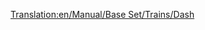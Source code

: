 [[Translation:en/Manual/Base Set/Trains/Dash]]
{{nl/Manual/Base Set/Trains/Treinen|Naam="Dash"
|Afbeelding=[[File:en/Manual/Base Set/Trains/Dash.png]]
|Kosten=£16,406 ($32.812)
|Snelheid=120 km/h (75 mph)
|Gewicht=38 t
|Kracht=700 hp (523 kW)
|Onderhoudskosten=£1,066 ($2.132)
|Ontworpen=1984
|Levensduur=15
|Capaciteit=80 passengers
|Omschrijving=De Dash DMU is net zoals de [[nl/Manley-More DMU|Manley-More DMU]] een meerdelige passagierswagon op diesel dat geleverd wordt in eenheiden van 2 wagons met een iets betere snelheid, kracht en capaciteit.

Deze treinen zijn alleen geschikt voor lichte transport van passagiers, dit mede door de beperkte kracht van de trein om meer goederen en wagons voort te trekken. Je kan meerdere eenheden toevoegen om de kracht en capaciteit te verhogen (zoals de echte DMU stijl), maar je blijft met een beperkte snelheid van 120 km/h, dus de [[nl/Manual/Base Set/Trains/SH '125'|SH "125"]] of later, de [[nl/Manual/Base Set/Trains/T.I.M.|"T.I.M."]]  zou eigenlijk de beter optie zijn.

Opletten geblazen als je deze trein gebruikt, want je mag deze trein traag ondervinden in combinatie met andere treinen, met ophoping als gevolg. Het is echt aangeraden om deze treinen ofwel te vervangen door betere treinen of [[en/Community/Double-Tracks|inhaalsecties (EN)]] te plaatsen.
|Real-life=Dit is de zogezegde tweede generatie (zonder rekening te houden met de 14x series "railbuses") van de [https://www.wikipedia.org/wiki/British_Class_150 Class 150 'sprinter' (EN)] (daarmee ook de naam 'Dash') uit het midden van de jaren 1980, met als doel de eerdere DMU generatie uit de jaren '50-'60 te vervangen. Wat een belangrijk deel was van de lokale spoorwegen van de Britse 'Regional Railways' tot de privatisering tussen de jaren '90 en '96. Ze zijn de dag van vandaag nog steeds de werkpaarden van de plattelands- en druk bewoonde lijnen.
}}